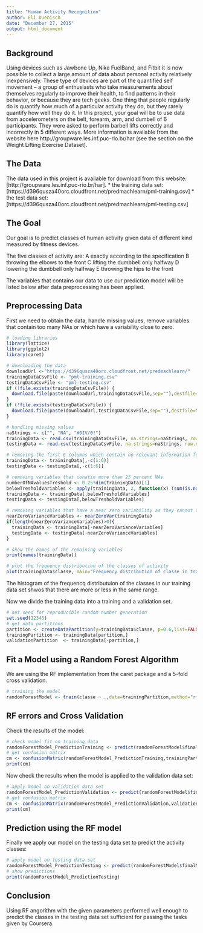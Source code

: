 ```yaml
---
title: "Human Activity Recognition"
author: Eli Duenisch
date: "December 27, 2015"
output: html_document
---
```



## Background

Using devices such as Jawbone Up, Nike FuelBand, and Fitbit it is now possible to collect a large amount of data about personal activity relatively inexpensively. These type of devices are part of the quantified self movement – a group of enthusiasts who take measurements about themselves regularly to improve their health, to find patterns in their behavior, or because they are tech geeks. One thing that people regularly do is quantify how much of a particular activity they do, but they rarely quantify how well they do it. In this project, your goal will be to use data from accelerometers on the belt, forearm, arm, and dumbell of 6 participants. They were asked to perform barbell lifts correctly and incorrectly in 5 different ways. More information is available from the website here http://groupware.les.inf.puc-rio.br/har (see the section on the Weight Lifting Exercise Dataset).


## The Data

The data used in this project is available for download from this website: [http://groupware.les.inf.puc-rio.br/har].
* the training data set: [https://d396qusza40orc.cloudfront.net/predmachlearn/pml-training.csv]
* the test data set: [https://d396qusza40orc.cloudfront.net/predmachlearn/pml-testing.csv]


## The Goal

Our goal is to predict classes of human activity given data of different kind measured by fitness devices.

The five classes of activity are:
A exactly according to the specification 
B throwing the elbows to the front
C lifting the dumbbell only halfway
D lowering the dumbbell only halfway
E throwing the hips to the front

The variables that contains our data to use our prediction model will be listed below after data preprocessing has been applied.


## Preprocessing Data

First we need to obtain the data, handle missing values, remove variables that contain too many NAs or which have a variability close to zero.

```r
# loading libraries
library(lattice)
library(ggplot2)
library(caret)

# downloading the data
downloadUrl <-"https://d396qusza40orc.cloudfront.net/predmachlearn/"
trainingDataCsvFile <- "pml-training.csv"
testingDataCsvFile <- "pml-testing.csv"
if (!file.exists(trainingDataCsvFile)) {
  download.file(paste(downloadUrl,trainingDataCsvFile,sep=""),destfile=trainingDataCsvFile)
}
if (!file.exists(testingDataCsvFile)) {
  download.file(paste(downloadUrl,testingDataCsvFile,sep=""),destfile=testingDataCsvFile)
}

# handling missing values
naStrings <- c("", "NA", "#DIV/0!")
trainingData <- read.csv(trainingDataCsvFile, na.strings=naStrings, row.names=1)
testingData <- read.csv(testingDataCsvFile, na.strings=naStrings, row.names=1)

# removing the first 6 columns which contain no relevant information for our analysis
trainingData <- trainingData[,-c(1:6)]
testingData <- testingData[,-c(1:6)]

# removing variables that conatin more than 25 percent NAs
numberOfNAvaluesTreshold <- 0.25*dim(trainingData)[1]
belowTresholdVariables <- apply(trainingData, 2, function(x) (sum(is.na(x))<numberOfNAvaluesTreshold))
trainingData <- trainingData[,belowTresholdVariables]
testingData <- testingData[,belowTresholdVariables]

# removing variables that have a near zero variability as they cannot contribute to our prediction model
nearZeroVarianceVariables <- nearZeroVar(trainingData)
if(length(nearZeroVarianceVariables)>0){
  trainingData <- trainingData[-nearZeroVarianceVariables]
  testingData <- testingData[-nearZeroVarianceVariables]
}

# show the names of the remaining variables 
print(names(trainingData))

# plot the frequency distribution of the classes of activity
plot(trainingData$classe, main="Frequency distribution of classe in training data", xlab="classe", ylab="frequency")

```

The histogram of the frequencq distributuion of the classes in our training data set shwos that there are more or less in the same range. 

Now we divide the training data into a training and a validation set.

```r
# set seed for reproducible random number generation
set.seed(12345)
# get data partitions
partition <- createDataPartition(y=trainingData$classe, p=0.6,list=FALSE)
trainingPartition <- trainingData[partition,]
validationPartition  <- trainingData[-partition,]
```


## Fit a Model using a Random Forest Algorithm

We are using the RF implementation from the caret package and a 5-fold cross validation.

```r
# training the model
randomForestModel <- train(classe ~ .,data=trainingPartition,method="rf",ntree=10,trControl=trainControl(method = "cv", number = 5))

```


## RF errors and Cross Validation

Check the results of the model:

```r
# check model fit on training data
randomForestModel_PredictionTraining <- predict(randomForestModel$finalModel,newdata=trainingPartition)
# get confusion matrix
cm <- confusionMatrix(randomForestModel_PredictionTraining,trainingPartition$classe)
print(cm)

```

Now check the results when the model is applied to the validation data set:

```r
# apply model on validation data set
randomForestModel_PredictionValidation <- predict(randomForestModel$finalModel,newdata=validationPartition)
# get confusion matrix
cm <- confusionMatrix(randomForestModel_PredictionValidation,validationPartition$classe)
print(cm)

```


## Prediction using the RF model

Finally we apply our model on the testing data set to predict the activity classes:
 
```r
# apply model on testing data set
randomForestModel_PredictionTesting <- predict(randomForestModel$finalModel,newdata=testingData)
# show predictions
print(randomForestModel_PredictionTesting)
```


## Conclusion

Using RF angorithm with the given parameters performed well enough to predict the classes in the testing data set sufficient for passing the tasks given by Coursera.




